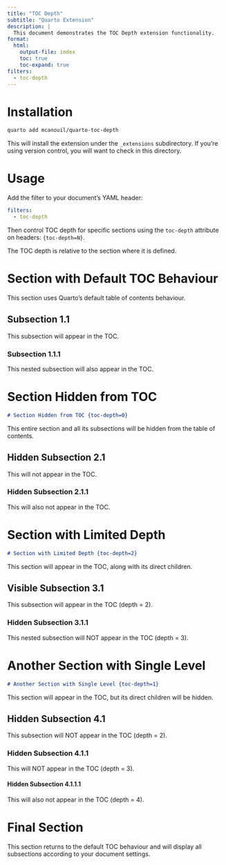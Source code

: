 ```yaml
---
title: "TOC Depth"
subtitle: "Quarto Extension"
description: |
  This document demonstrates the TOC Depth extension functionality.
format:
  html:
    output-file: index
    toc: true
    toc-expand: true
filters:
  - toc-depth
---
```


# Installation

```bash
quarto add mcanouil/quarto-toc-depth
```

This will install the extension under the `_extensions` subdirectory.
If you're using version control, you will want to check in this directory.

# Usage

Add the filter to your document's YAML header:

```yaml
filters:
  - toc-depth
```

Then control TOC depth for specific sections using the `toc-depth` attribute on headers: `{toc-depth=N}`.

:::: {.callout-note}
The TOC depth is relative to the section where it is defined.
:::

# Section with Default TOC Behaviour

This section uses Quarto's default table of contents behaviour.

## Subsection 1.1

This subsection will appear in the TOC.

### Subsection 1.1.1

This nested subsection will also appear in the TOC.

# Section Hidden from TOC {toc-depth=0}

```markdown
# Section Hidden from TOC {toc-depth=0}
```

This entire section and all its subsections will be hidden from the table of contents.

## Hidden Subsection 2.1

This will not appear in the TOC.

### Hidden Subsection 2.1.1

This will also not appear in the TOC.

# Section with Limited Depth {toc-depth=2}

```markdown
# Section with Limited Depth {toc-depth=2}
```

This section will appear in the TOC, along with its direct children.

## Visible Subsection 3.1

This subsection will appear in the TOC (depth = 2).

### Hidden Subsection 3.1.1

This nested subsection will NOT appear in the TOC (depth = 3).

# Another Section with Single Level {toc-depth=1}

```markdown
# Another Section with Single Level {toc-depth=1}
```

This section will appear in the TOC, but its direct children will be hidden.

## Hidden Subsection 4.1

This subsection will NOT appear in the TOC (depth = 2).

### Hidden Subsection 4.1.1

This will NOT appear in the TOC (depth = 3).

#### Hidden Subsection 4.1.1.1

This will also not appear in the TOC (depth = 4).

# Final Section

This section returns to the default TOC behaviour and will display all subsections according to your document settings.
